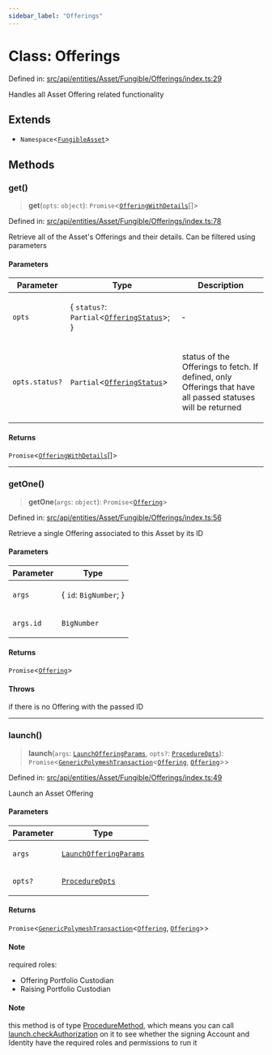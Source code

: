 ```yaml
---
sidebar_label: "Offerings"
---
```


# Class: Offerings

Defined in: [src/api/entities/Asset/Fungible/Offerings/index.ts:29](https://github.com/PolymeshAssociation/polymesh-sdk/blob/bee6a2fe7a8ce5db42a6982e793782182cde2153/src/api/entities/Asset/Fungible/Offerings/index.ts#L29)

Handles all Asset Offering related functionality

## Extends

- `Namespace`\<[`FungibleAsset`](../../classes/FungibleAsset.mdx)\>

## Methods

### get()

> **get**(`opts`: `object`): `Promise`\<[`OfferingWithDetails`](../../../../types/interfaces/OfferingWithDetails.mdx)[]\>

Defined in: [src/api/entities/Asset/Fungible/Offerings/index.ts:78](https://github.com/PolymeshAssociation/polymesh-sdk/blob/bee6a2fe7a8ce5db42a6982e793782182cde2153/src/api/entities/Asset/Fungible/Offerings/index.ts#L78)

Retrieve all of the Asset's Offerings and their details. Can be filtered using parameters

#### Parameters

<table>
<thead>
<tr>
<th>Parameter</th>
<th>Type</th>
<th>Description</th>
</tr>
</thead>
<tbody>
<tr>
<td>

`opts`

</td>
<td>

\{ `status?`: `Partial`\<[`OfferingStatus`](../../../../Offering/types/interfaces/OfferingStatus.mdx)\>; \}

</td>
<td>

&hyphen;

</td>
</tr>
<tr>
<td>

`opts.status?`

</td>
<td>

`Partial`\<[`OfferingStatus`](../../../../Offering/types/interfaces/OfferingStatus.mdx)\>

</td>
<td>

status of the Offerings to fetch. If defined, only Offerings that have all passed statuses will be returned

</td>
</tr>
</tbody>
</table>

#### Returns

`Promise`\<[`OfferingWithDetails`](../../../../types/interfaces/OfferingWithDetails.mdx)[]\>

***

### getOne()

> **getOne**(`args`: `object`): `Promise`\<[`Offering`](../../../../Offering/classes/Offering.mdx)\>

Defined in: [src/api/entities/Asset/Fungible/Offerings/index.ts:56](https://github.com/PolymeshAssociation/polymesh-sdk/blob/bee6a2fe7a8ce5db42a6982e793782182cde2153/src/api/entities/Asset/Fungible/Offerings/index.ts#L56)

Retrieve a single Offering associated to this Asset by its ID

#### Parameters

<table>
<thead>
<tr>
<th>Parameter</th>
<th>Type</th>
</tr>
</thead>
<tbody>
<tr>
<td>

`args`

</td>
<td>

\{ `id`: `BigNumber`; \}

</td>
</tr>
<tr>
<td>

`args.id`

</td>
<td>

`BigNumber`

</td>
</tr>
</tbody>
</table>

#### Returns

`Promise`\<[`Offering`](../../../../Offering/classes/Offering.mdx)\>

#### Throws

if there is no Offering with the passed ID

***

### launch()

> **launch**(`args`: [`LaunchOfferingParams`](../../../../../procedures/types/interfaces/LaunchOfferingParams.mdx), `opts?`: [`ProcedureOpts`](../../../../../procedures/types/interfaces/ProcedureOpts.mdx)): `Promise`\<[`GenericPolymeshTransaction`](../../../../../procedures/types/type-aliases/GenericPolymeshTransaction.mdx)\<[`Offering`](../../../../Offering/classes/Offering.mdx), [`Offering`](../../../../Offering/classes/Offering.mdx)\>\>

Defined in: [src/api/entities/Asset/Fungible/Offerings/index.ts:49](https://github.com/PolymeshAssociation/polymesh-sdk/blob/bee6a2fe7a8ce5db42a6982e793782182cde2153/src/api/entities/Asset/Fungible/Offerings/index.ts#L49)

Launch an Asset Offering

#### Parameters

<table>
<thead>
<tr>
<th>Parameter</th>
<th>Type</th>
</tr>
</thead>
<tbody>
<tr>
<td>

`args`

</td>
<td>

[`LaunchOfferingParams`](../../../../../procedures/types/interfaces/LaunchOfferingParams.mdx)

</td>
</tr>
<tr>
<td>

`opts?`

</td>
<td>

[`ProcedureOpts`](../../../../../procedures/types/interfaces/ProcedureOpts.mdx)

</td>
</tr>
</tbody>
</table>

#### Returns

`Promise`\<[`GenericPolymeshTransaction`](../../../../../procedures/types/type-aliases/GenericPolymeshTransaction.mdx)\<[`Offering`](../../../../Offering/classes/Offering.mdx), [`Offering`](../../../../Offering/classes/Offering.mdx)\>\>

#### Note

required roles:
  - Offering Portfolio Custodian
  - Raising Portfolio Custodian

#### Note

this method is of type [ProcedureMethod](../../../../../procedures/types/interfaces/ProcedureMethod.mdx), which means you can call [launch.checkAuthorization](../../../../../procedures/types/interfaces/ProcedureMethod.mdx#checkauthorization) on it to see whether the signing Account and Identity have the required roles and permissions to run it
